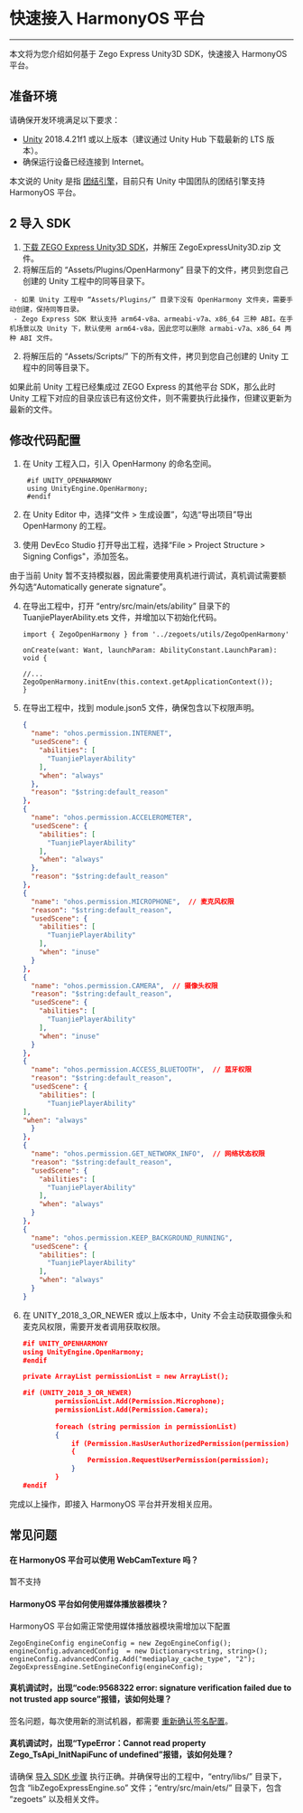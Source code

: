 # 快速接入 HarmonyOS 平台

- - - -
本文将为您介绍如何基于 Zego Express Unity3D SDK，快速接入 HarmonyOS 平台。

## 准备环境

请确保开发环境满足以下要求：

- [Unity](https://unity.cn/tuanjie/tuanjieyinqing) 2018.4.21f1 或以上版本（建议通过 Unity Hub 下载最新的 LTS 版本）。
- 确保运行设备已经连接到 Internet。

<Note title="说明">


本文说的 Unity 是指 [团结引擎](https://unity.cn/tuanjie/tuanjieyinqing)，目前只有 Unity 中国团队的团结引擎支持 HarmonyOS 平台。

</Note>





## 2 导入 SDK

1. [下载 ZEGO Express Unity3D SDK](!DownloadSDK/DownloadSDK)，并解压 ZegoExpressUnity3D.zip 文件。
2. 将解压后的 “Assets/Plugins/OpenHarmony” 目录下的文件，拷贝到您自己创建的 Unity 工程中的同等目录下。

<Note title="说明">

    
     - 如果 Unity 工程中 “Assets/Plugins/” 目录下没有 OpenHarmony 文件夹，需要手动创建，保持同等目录。
     - Zego Express SDK 默认支持 arm64-v8a、armeabi-v7a、x86_64 三种 ABI。在手机场景以及 Unity 下，默认使用 arm64-v8a，因此您可以删除 armabi-v7a、x86_64 两种 ABI 文件。
    
</Note>


  
2. 将解压后的 “Assets/Scripts/” 下的所有文件，拷贝到您自己创建的 Unity 工程中的同等目录下。

<Note title="说明">


   如果此前 Unity 工程已经集成过 ZEGO Express 的其他平台 SDK，那么此时 Unity 工程下对应的目录应该已有这份文件，则不需要执行此操作，但建议更新为最新的文件。
   
</Note>



    


## 修改代码配置

1. 在 Unity 工程入口，引入 OpenHarmony 的命名空间。
   ```
    #if UNITY_OPENHARMONY
    using UnityEngine.OpenHarmony;
    #endif
   ```
2. 在 Unity Editor 中，选择“文件 > 生成设置”，勾选“导出项目”导出 OpenHarmony 的工程。

3. 使用 DevEco Studio 打开导出工程，选择“File > Project Structure > Signing Configs"，添加签名。

<Note title="说明">


   由于当前 Unity 暂不支持模拟器，因此需要使用真机进行调试，真机调试需要额外勾选“Automatically generate signature”。
    
</Note>


4. 在导出工程中，打开 “entry/src/main/ets/ability” 目录下的 TuanjiePlayerAbility.ets 文件，并增加以下初始化代码。
    ```
    import { ZegoOpenHarmony } from '../zegoets/utils/ZegoOpenHarmony'

    onCreate(want: Want, launchParam: AbilityConstant.LaunchParam): void {
  
    //...
    ZegoOpenHarmony.initEnv(this.context.getApplicationContext());
    }
    ```
5. 在导出工程中，找到 module.json5 文件，确保包含以下权限声明。
    ```json
    {
      "name": "ohos.permission.INTERNET",
      "usedScene": {
        "abilities": [
          "TuanjiePlayerAbility"
        ],
        "when": "always"
      },
      "reason": "$string:default_reason"
    },
    {
      "name": "ohos.permission.ACCELEROMETER",
      "usedScene": {
        "abilities": [
          "TuanjiePlayerAbility"
        ],
        "when": "always"
      },
      "reason": "$string:default_reason"
    },
    {
      "name": "ohos.permission.MICROPHONE",  // 麦克风权限
      "reason": "$string:default_reason",
      "usedScene": {
        "abilities": [
          "TuanjiePlayerAbility"
        ],
        "when": "inuse"
      }
    },
    {
      "name": "ohos.permission.CAMERA",  // 摄像头权限
      "reason": "$string:default_reason",
      "usedScene": {
        "abilities": [
          "TuanjiePlayerAbility"
        ],
        "when": "inuse"
      }
    },
    {
      "name": "ohos.permission.ACCESS_BLUETOOTH",  // 蓝牙权限
      "reason": "$string:default_reason",
      "usedScene": {
        "abilities": [
          "TuanjiePlayerAbility"
    ],
    "when": "always"
      }
    },
    {
      "name": "ohos.permission.GET_NETWORK_INFO",  // 网络状态权限
      "reason": "$string:default_reason",
      "usedScene": {
        "abilities": [
          "TuanjiePlayerAbility"
        ],
        "when": "always"
      }
    },
    {
      "name": "ohos.permission.KEEP_BACKGROUND_RUNNING",
      "usedScene": {
        "abilities": [
          "TuanjiePlayerAbility"
        ],
        "when": "always"
      }
    }
    ```
6. 在 UNITY_2018_3_OR_NEWER 或以上版本中，Unity 不会主动获取摄像头和麦克风权限，需要开发者调用获取权限。
    ```json
    #if UNITY_OPENHARMONY
    using UnityEngine.OpenHarmony;
    #endif
    
    private ArrayList permissionList = new ArrayList();
    
    #if (UNITY_2018_3_OR_NEWER)
            permissionList.Add(Permission.Microphone);
            permissionList.Add(Permission.Camera);
            
            foreach (string permission in permissionList)
            {
                if (Permission.HasUserAuthorizedPermission(permission) == false)
                {
                    Permission.RequestUserPermission(permission);
                }
            }
    #endif
    ```

完成以上操作，即接入 HarmonyOS 平台并开发相关应用。

## 常见问题

#### 在 HarmonyOS 平台可以使用 WebCamTexture 吗？
 暂不支持

#### HarmonyOS 平台如何使用媒体播放器模块？

HarmonyOS 平台如需正常使用媒体播放器模块需增加以下配置
```
ZegoEngineConfig engineConfig = new ZegoEngineConfig();
engineConfig.advancedConfig  = new Dictionary<string, string>();
engineConfig.advancedConfig.Add("mediaplay_cache_type", "2");
ZegoExpressEngine.SetEngineConfig(engineConfig);
```

#### 真机调试时，出现“code:9568322 error: signature verification failed due to not trusted app source”报错，该如何处理？

签名问题，每次使用新的测试机器，都需要 [重新确认签名配置](https://developer.huawei.com/consumer/cn/doc/harmonyos-faqs-V5/faqs-app-debugging-9-V5)。

#### 真机调试时，出现“TypeError：Cannot read property Zego_TsApi_InitNapiFunc of undefined”报错，该如何处理？

请确保 [导入 SDK 步骤](https://doc-zh.zego.im/article/21309#2) 执行正确。并确保导出的工程中，“entry/libs/” 目录下，包含 “libZegoExpressEngine.so” 文件；“entry/src/main/ets/” 目录下，包含 “zegoets” 以及相关文件。
